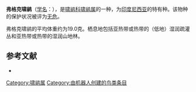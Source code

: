 {{Speciesbox
| name = 弗格克啸鹟
| image = 
| status = LC | status_system = IUCN3.1
| genus = Pachycephala
| species = meyeri
| authority = Salvadori, 1890
| range_map = 
}}

'''弗格克啸鹟'''（[[学名|学名]]：{{lang|la|''Pachycephala meyeri''}}），是[[啸鹟科|啸鹟科]][[啸鹟属|啸鹟属]]的一种，为[[印度尼西亚|印度尼西亚]]的特有种。该物种的保护状况被评为[[无危|无危]]。

弗格克啸鹟的平均体重约为19.0克。栖息地包括亚热带或热带的（低地）湿润疏灌丛和亚热带或热带的湿润山地林。

== 参考文献 ==
*{{cite web|url=http://www.birdlife.org/datazone/speciesfactsheet.php?id=5648&m=0|title=Pachycephala meyeri|publisher=[[国际鸟盟|BirdLife.org]]|accessdate=2011-06-27|archive-date=2016-03-05|archive-url=https://web.archive.org/web/20160305015618/http://www.birdlife.org/datazone/speciesfactsheet.php?id=5648&m=0|dead-url=no}}
{{Taxonbar|from=Q901640}}

[[Category:啸鹟属|Category:啸鹟属]]
[[Category:由机器人创建的鸟类条目|Category:由机器人创建的鸟类条目]]